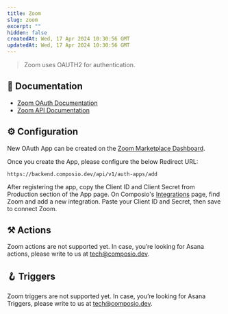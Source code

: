 ```yaml
---
title: Zoom
slug: zoom
excerpt: ""
hidden: false
createdAt: Wed, 17 Apr 2024 10:30:56 GMT
updatedAt: Wed, 17 Apr 2024 10:30:56 GMT
--- 
```

> Zoom uses OAUTH2 for authentication.
## 📔 Documentation

- [Zoom OAuth Documentation](https://marketplace.zoom.us/docs/guides/auth/oauth)
- [Zoom API Documentation](https://marketplace.zoom.us/docs/api-reference/introduction)

## ⚙️ Configuration

<Tip>New OAuth App can be created on the [Zoom Marketplace Dashboard](https://marketplace.zoom.us/user/build).</Tip>

Once you create the App, please configure the below Redirect URL:


```
https://backend.composio.dev/api/v1/auth-apps/add
```

After registering the app, copy the Client ID and Client Secret from Production section of the App page. On Composio's [Integrations](https://app.composio.dev/apps) page, find Zoom and add a new integration. Paste your Client ID and Secret, then save to connect Zoom.


## ⚒️ Actions

Zoom actions are not supported yet. In case, you’re looking for Asana actions, please write to us at tech@composio.dev.

## 🪝 Triggers

Zoom triggers are not supported yet. In case, you’re looking for Asana Triggers, please write to us at tech@composio.dev.
